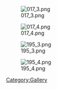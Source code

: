 [[File:017_3.png]]

[[File:017_4.png]]

[[File:195_3.png]]

[[File:195_4.png]]

[[Category:Gallery]]